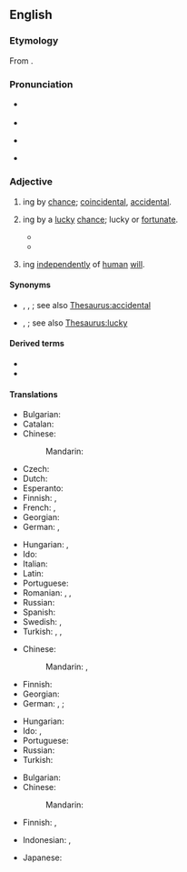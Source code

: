 ==English==

===Etymology===
{{root|en|ine-pro|*bʰer-}}
From {{uder|en|la|fortuītus}}.

===Pronunciation===
* {{a|UK}} {{IPA|en|/fɔːˈtjuː.ɪ.təs/|/fɔːˈt͡ʃuː.ɪ.təs/}}
* {{audio|en|LL-Q1860 (eng)-Vealhurl-fortuitous.wav|Audio (Southern England)}}
* {{a|GA}} {{IPA|en|/foɹˈt͡ʃu.ɪ.ɾɪs/|/foɹˈtu.ɪ.ɾɪs/|/-.ə.-/|/-ɾəs/}}
* {{a|NZ}} {{IPA|en|/foːˈt͡ʃʉː.ɘ.tɘs/|/fɘˈt͡ʃʉː.ɘ.tɘs/|/-tjʉː.ɘ.tɘs/}}

===Adjective===
{{en-adj}}

# {{1|happen}}ing by [[chance]]; [[coincidental]], [[accidental]].
# {{1|happen}}ing by a [[lucky]] [[chance]]; lucky or [[fortunate]].
#* {{quote-av|en|author=Drachinifel|title=The Battle of Samar - Odds? What are those?|date=27 February 2019|url=https://www.youtube.com/watch?v=4AdcvDiA3lE|archiveurl=https://web.archive.org/web/20221103043318/https://www.youtube.com/watch?v=4AdcvDiA3lE|archivedate=3 November 2022|accessdate=5 November 2022|time=12:25|text=Admiral Kurita has no identification charts for escort carriers, and, so, assumes that the distant targets are fleet carriers.  Commensurately, by scale, their escorts must either be battleships or cruisers.  The Japanese forces therefore continue to load armor-piercing rounds, what will turn out to be a very '''fortuitous''' mistake for their targets for as long as it lasts.}}
#*{{quote-web|en|date=July 7 2021|author={{w|Phil McNulty}}|work=BBC Sport|url=https://www.bbc.com/sport/football/51198755|title=England 2-1 Denmark|passage=England were ragged at this point but the response was full of conviction, equalising swiftly then taking control before the tiring Danes and the magnificent {{w|Kasper Schmeichel|Schmeichel}} were finally overcome with {{w|Harry Kane|Kane}}'s '''fortuitous''' winner.}}
# {{lb|en|legal}} {{1|happen}}ing [[independently]] of [[human]] [[will]].

====Synonyms====
* {{sense|happening by chance}} {{l|en|by accident}}, {{l|en|causeless}}, {{l|en|incidental}}; see also [[Thesaurus:accidental]]
* {{sense|happening by lucky chance}} {{l|en|happy}}, {{l|en|providential}}; see also [[Thesaurus:lucky]]

====Derived terms====
* {{l|en|fortuitously}}
* {{l|en|fortuitousness}}

====Translations====
{{trans-top|happening by chance, not necessarily a lucky one}}
* Bulgarian: {{t+|bg|случаен|sc=Cyrl}}
* Catalan: {{t+|ca|fortuït}}
* Chinese:
*: Mandarin: {{t+|cmn|偶然|tr=ǒurán|sc=Hani}}
* Czech: {{t+|cs|náhodný|m}}
* Dutch: {{t+|nl|toevallig}}
* Esperanto: {{t|eo|hazarda}}
* Finnish: {{t+|fi|sattumanvarainen}}, {{t+|fi|satunnainen}}
* French: {{t+|fr|fortuit|m}}, {{t+|fr|fortuite|f}}
* Georgian: {{t|ka|შემთხვევითი}}
* German: {{t+|de|zufällig}}, {{t+|de|unvorhersehbar}}
{{trans-mid}}
* Hungarian: {{t+|hu|váratlan}}, {{t+|hu|véletlen}}
* Ido: {{t+|io|hazarda}}
* Italian: {{t+|it|fortuito|m}}
* Latin: {{t|la|fortuītus}}
* Portuguese: {{t+|pt|fortuito}}
* Romanian: {{t+|ro|fortuit}}, {{t+|ro|accidental}}, {{t+|ro|întâmplător}}
* Russian: {{t+|ru|неожи́данный}}
* Spanish: {{t+|es|fortuito}}
* Swedish: {{t+|sv|tillfällig}}, {{t+|sv|slumpartad}}
* Turkish: {{t+|tr|kazara}}, {{t+|tr|rastlantısal}}, {{t|tr|tesadüfî}}
{{trans-bottom}}

{{trans-top|happening by a lucky chance}}
* Chinese:
*: Mandarin: {{t+|cmn|幸運|sc=Hani}}, {{t+|cmn|幸运|tr=xìngyùn|sc=Hani}}
* Finnish: {{t+|fi|onnekas}}
* Georgian: {{t|ka|შემთხვევითი}}
* German: {{t+|de|glücklich}}, {{t+|de|glücklicherweise}}; {{t|de|[[durch]] ([[einen]]) [[glücklichen]] [[Zufall]]}}
{{trans-mid}}
* Hungarian: {{t+|hu|szerencsés}}
* Ido: {{t+|io|hazardala}}, {{t+|io|hazarda}}
* Portuguese: {{t+|pt|afortunado}}
* Russian: {{t+|ru|случа́йный}}
* Turkish: {{t|tr|şans eseri olarak}}
{{trans-bottom}}

{{trans-top|law: happening independently of human will}}
* Bulgarian: {{t+|bg|неволен|sc=Cyrl}}
* Chinese:
*: Mandarin: {{t-needed|cmn}}
{{trans-mid}}
* Finnish: {{t+|fi|tahaton}}, {{t+|fi|satunnainen}}
{{trans-bottom}}

{{checktrans-top}}
* Indonesian: {{t-check|id|secara [[betul|kebetulan]]}}, {{t-check|id|secara tak [[sengaja|disengaja]]}}
{{trans-mid}}
* Japanese: {{t+check|ja|偶然|tr=[[ぐうぜん]], gūzen}}
{{trans-bottom}}